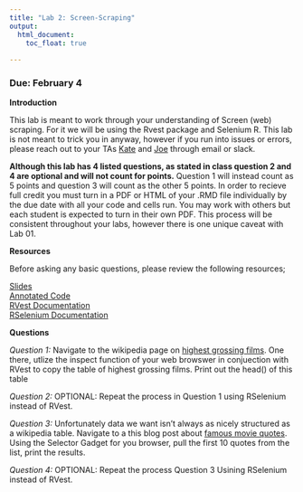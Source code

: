 ```yaml
---
title: "Lab 2: Screen-Scraping"
output: 
  html_document:
    toc_float: true
  
---
```


### Due: February 4

**Introduction**

This lab is meant to work through your understanding of Screen (web) scraping. For it we will be using the Rvest package and Selenium R. This lab is not meant to trick you in anyway, however if you run into issues or errors, please reach out to your TAs [Kate](kathryn.coulter@duke.edu) and [Joe](joseph.littell@duke.edu) through email or slack. 

**Although this lab has 4 listed questions, as stated in class question 2 and 4 are optional and will not count for points.** Question 1 will instead count as 5 points and question 3 will count as the other 5 points. In order to recieve full credit you must turn in a PDF or HTML of your .RMD file individually by the due date with all your code and cells run. You may work with others but each student is expected to turn in their own PDF. This process will be consistent throughout your labs, however there is one unique caveat with Lab 01.

**Resources**

Before asking any basic questions, please review the following resources;

[Slides](https://compsocialscience.github.io/summer-institute/2018/materials/day2-digital-trace-data/screenscraping/Rpres/SICSS_Screenscraping.html#/) <br>
[Annotated Code](https://cbail.github.io/ids704/screenscraping/rmarkdown/Screenscraping_in_R.html)<br>
[RVest Documentation](https://cran.r-project.org/web/packages/rvest/rvest.pdf)<br>
[RSelenium Documentation](https://www.rdocumentation.org/packages/RSelenium/versions/1.7.5)

**Questions**

*Question 1:* Navigate to the wikipedia page on [highest grossing films](https://en.wikipedia.org/wiki/List_of_highest-grossing_films). One there, utlize the inspect function of your web browswer in conjuection with RVest to copy the table of highest grossing films. Print out the head() of this table

*Question 2:* OPTIONAL: Repeat the process in Question 1 using RSelenium instead of RVest.

*Question 3:* Unfortunately data we want isn't always as nicely structured as a wikipedia table. Navigate to a this blog post about [famous movie quotes ](https://blog.hubspot.com/sales/famous-movie-quotes). Using the Selector Gadget for you browser, pull the first 10 quotes from the list, print the results.


*Question 4:* OPTIONAL: Repeat the process Question 3 Usining RSelenium instead of RVest.